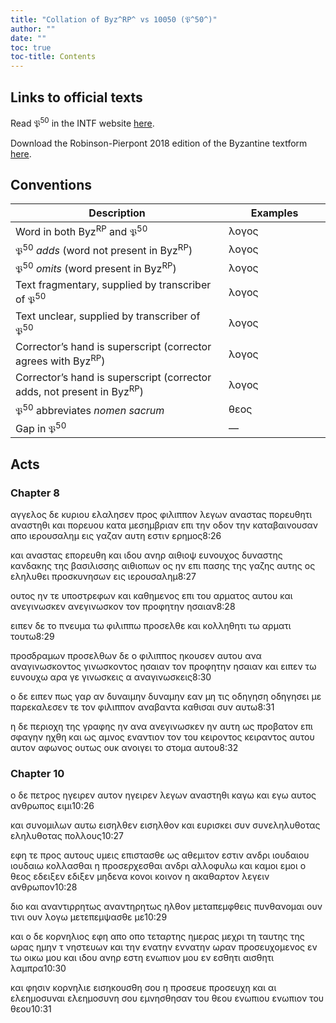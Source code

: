 ```yaml
---
title: "Collation of Byz^RP^ vs 10050 (𝔓^50^)"
author: ""
date: ""
toc: true
toc-title: Contents
---
```


::: {.callout-note appearance="minimal" icon="false" collapse="true"}
# Links to official texts

Read 𝔓^50^ in the INTF website [here](https://ntvmr.uni-muenster.de/manuscript-workspace?docID=10050).

Download the Robinson-Pierpont 2018 edition of the Byzantine textform [here](https://web.archive.org/web/20210413060536/https://byzantinetext.com/wp-content/uploads/2021/03/robinson-pierpont-2018-gnt-edition.pdf).


:::


::: {.callout-note appearance="minimal" icon="false" collapse="true"}
# Conventions

| Description                                                              	| Examples                           	|
|--------------------------------------------------------------------------	|------------------------------------	|
| Word in both Byz^RP^ and 𝔓^50^                                   	| λογος                              	|
| 𝔓^50^ *adds* (word not present in Byz^RP^)                       	| [λογος]{.greek-added}            	|
| 𝔓^50^ *omits* (word present in Byz^RP^)                          	| [λογος]{.greek-omitted}          	|
| Text fragmentary, supplied by transcriber of 𝔓^50^               	| [λογος]{.greek-supplied}         	|
| Text unclear, supplied by transcriber of 𝔓^50^                   	| [λογος]{.unclear}                	|
| Corrector's hand is superscript (corrector agrees with Byz^RP^)          	| [λογος]{.corr}                   	|
| Corrector's hand is superscript (corrector adds, not present in Byz^RP^) 	| [[λογος]{.corr}]{.greek-added} 	|
| 𝔓^50^ abbreviates *nomen sacrum*                                 	| [θεος]{.greek-abbr}            	|
| Gap in 𝔓^50^                                                     	| [―]{.gap}                        	|
:::

## Acts

### Chapter 8

[αγγελος]{.greek-supplied} [δε]{.greek-supplied} [κυριου]{.greek-abbr} [ελ]{.greek-supplied}[α]{.unclear}λ[ησεν]{.unclear} [π]{.unclear}ρος φι[λ]{.greek-supplied}ιπ[πον]{.unclear} [λ]{.unclear}εγων [αναστας]{.greek-added} [πο[ρ]{.unclear}ευθητ[ι]{.unclear}]{.greek-added} [αναστηθι]{.greek-omitted} [και]{.greek-omitted} [πορευου]{.greek-omitted} [κα]{.unclear}τα μεσημβριαν επι την οδον την καταβαινουσαν απο [ιερουσαλημ]{.greek-abbr} εις γαζαν αυτη εστιν ερημος[8:26]{.aside}

και αναστας επορ[ευθη]{.unclear} και ιδου ανηρ [α]{.unclear}[ιθι]{.greek-supplied}[οψ]{.unclear} [ευ]{.greek-supplied}[ν]{.unclear}ουχος δυνα[σ]{.greek-supplied}της κανδα[κ]{.unclear}ης [της]{.greek-omitted} βασιλισσης αιθιοπων [ο]{.unclear}ς ην επι πασης της γα[ζη]{.unclear}ς αυτης ος εληλυθει προσκυνησων εις [ιερουσαλημ]{.greek-abbr}[8:27]{.aside}

[ουτος]{.greek-added} [ην]{.greek-omitted} [τε]{.greek-omitted} υποστρεφων [και]{.greek-omitted} καθ[η]{.unclear}μενος επι του αρματ[ος]{.unclear} αυτου και [ανεγινωσκεν]{.greek-omitted} [ανεγινωσ[κ]{.unclear}ον]{.greek-added} τον προφητην η[σ]{.greek-supplied}αιαν[8:28]{.aside}

ειπε[ν]{.unclear} δε το [πνευμα]{.greek-abbr} τω [φι]{.unclear}λιππω προσελθε κα[ι]{.greek-supplied} [κ]{.unclear}ολληθητι τω αρμα[τι]{.unclear} τουτω[8:29]{.aside}

[προσδραμων]{.greek-omitted} [προσελ[θω]{.unclear}ν]{.greek-added} δε ο φιλιππος ηκου[σε]{.unclear}ν αυτου [ανα]{.greek-added} [αναγινωσκοντος]{.greek-omitted} [γινωσκοντος]{.greek-added} [[η]{.unclear}[σαιαν]{.greek-supplied}]{.greek-added} [τον]{.greek-supplied} προφητην [ησαιαν]{.greek-omitted} και ειπ[ε]{.greek-supplied}ν [τω]{.greek-added} [ευνουχω]{.greek-added} αρα [γε]{.greek-omitted} γινωσκεις α αναγινωσκεις[8:30]{.aside}

ο δε ειπεν πως γαρ αν [δυναιμην]{.greek-omitted} [δυναμην]{.greek-added} [ε]{.unclear}αν μη τις [οδηγηση]{.greek-omitted} [οδηγησει]{.greek-added} με [π]{.unclear}αρεκαλεσε[ν]{.unclear} τε τον φιλιππον αναβαντα καθισαι συν αυτω[8:31]{.aside}

[η]{.unclear} [δ]{.unclear}ε πε[ρ]{.unclear}ιοχη της γραφης [ην]{.unclear} [ανα]{.greek-added} [ανεγινωσκεν]{.corr} ην αυτ[η]{.unclear} [ω]{.unclear}ς προβατον επι σφα[γη]{.unclear}ν ηχθη και ως αμν[ο]{.unclear}ς εναντιον [τον]{.greek-added} [του]{.corr} [κειροντος]{.greek-omitted} [κειρ[α]{.unclear}ντος]{.greek-added} [αυτου]{.greek-added} [αυτον]{.corr} αφωνος [ουτως]{.greek-omitted} [ουκ]{.greek-omitted} [ανοιγει]{.greek-omitted} [το]{.greek-omitted} [στομα]{.greek-omitted} [αυτου]{.greek-omitted}[8:32]{.aside}

### Chapter 10

ο δε πετρ[ο]{.unclear}ς [ηγειρεν]{.greek-added} αυτον [ηγειρεν]{.greek-omitted} λε[γω]{.unclear}ν αναστηθι [καγω]{.greek-omitted} [και]{.greek-added} [εγ[ω]{.unclear}]{.greek-added} αυτος [ανθρωπος]{.greek-abbr} ειμι[10:26]{.aside}

[κ]{.unclear}αι συνομιλων αυ[τ]{.unclear}ω [εισηλθεν]{.greek-omitted} [εισ[η]{.unclear}λθον]{.greek-added} και [ε]{.unclear}υρισκε[ι]{.greek-supplied} [συν]{.greek-added} [συνεληλυθοτας]{.greek-omitted} [ε[λη]{.unclear}[λυ]{.greek-supplied}[θ]{.unclear}οτας]{.greek-added} πολλους[10:27]{.aside}

εφη [τε]{.unclear} προς αυτους υμεις επιστασθε ως αθεμιτον εστιν ανδρι [ιουδαιου]{.greek-added} [ιουδαιω]{.corr} κολλασθαι η προ[σ]{.greek-supplied}ερχεσθαι [αν[δ]{.unclear}ρι]{.greek-added} αλλοφυλω [και]{.greek-omitted} [κ[α]{.greek-supplied}μοι]{.greek-added} [εμοι]{.greek-omitted} [ο]{.greek-supplied} [θεος]{.greek-abbr} [εδειξεν]{.greek-omitted} [εδιξεν]{.greek-added} μηδ[εν]{.unclear}α [[κο]{.unclear}νοι]{.greek-added} [[κο]{.unclear}ινον]{.corr} η ακαθαρτον λεγ[ε]{.unclear}ι[ν]{.greek-supplied} [ανθρωπον]{.greek-abbr}[10:28]{.aside}

διο και [αναντιρρητως]{.greek-omitted} [αν[αν]{.unclear}[τ]{.greek-supplied}[η]{.unclear}ρ[η]{.unclear}τως]{.greek-added} ηλθον μεταπεμφθεις πυνθανομ[αι]{.unclear} ουν τινι [ουν]{.greek-added} λογω μετεπ[ε]{.unclear}μψασθε με[10:29]{.aside}

[και]{.greek-omitted} ο [δε]{.greek-added} κορν[η]{.unclear}λιος εφη [απο]{.greek-omitted} [οπο]{.greek-added} τεταρτης [η]{.unclear}μερας μεχρι [τη]{.greek-added} [ταυτης]{.corr} της ωρα[ς]{.unclear} ημην [τ]{.greek-added} [νηστ[ε]{.greek-supplied}[υ]{.unclear}ων]{.corr} και την [ενατην]{.greek-omitted} [εννατη[ν]{.unclear}]{.greek-added} [ωραν]{.greek-omitted} προσευχομε[ν]{.greek-supplied}ος ε[ν]{.unclear} [τ]{.greek-supplied}[ω]{.unclear} οικω μου και ιδ[ο]{.greek-supplied}υ ανη[ρ]{.unclear} εστη ενωπι[ο]{.unclear}[ν]{.greek-supplied} μου [εν]{.unclear} [εσθητι]{.greek-omitted} [αισθητι]{.greek-added} λαμπρα[10:30]{.aside}

και [φη]{.unclear}σι[ν]{.greek-supplied} [κο]{.unclear}ρνηλιε εισηκουσ[θη]{.unclear} σου η [προσευ[ε]{.unclear}]{.greek-added} [προσευχη]{.corr} και αι [ελεημοσυναι]{.greek-omitted} [ελε[η]{.unclear}μοσυν[η]{.unclear}]{.greek-added} σου εμνησθησαν [το[υ]{.unclear}]{.greek-added} [[θεου]{.greek-abbr}]{.greek-added} [ενω[πι]{.unclear}ου]{.greek-added} [ενω[πι]{.unclear}ον]{.corr} του [θεου]{.greek-abbr}[10:31]{.aside}


